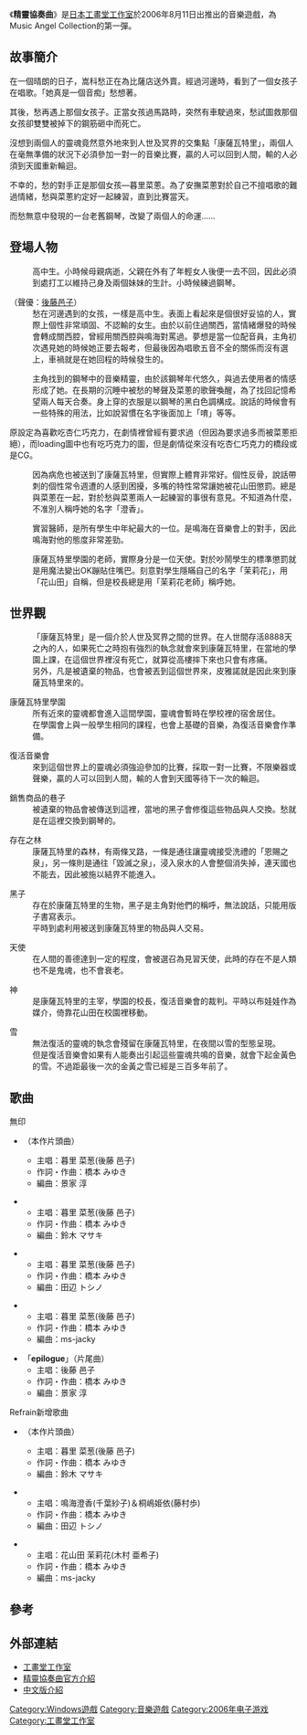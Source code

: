 {{Unreferenced|time=2020-08-09T23:57:19+00:00}}
{{NoteTA|G1=Games}}
{{Infobox animanga/Headerofja
|標題= 精靈協奏曲
|圖像= 
|尺寸= 
|說明= 
|日文名稱= ディアピアニッシモ
|英文名稱= Dear Pianissimo
|假名= 
|羅馬字= 
|類型= 
}}
{{Infobox animanga/Game
|標題= Dear Pianissimo
|遊戲類型= [[音樂遊戲|音樂遊戲]]
|使用平臺= [[Microsoft_Windows|Windows]]98/98SE/2000/Me/XP
|最低配備= [[Intel|Intel]] [[Pentium_III|Pentium III]] 800 MHz<br />512MB [[記憶體|記憶體]]([[RAM|RAM]])<br />300 [[MB|MB]] [[硬碟|硬碟]]空間
|推薦配備= [[Intel|Intel]] [[Pentium_4|Pentium 4]] 2 GHz<br />512MB [[記憶體|記憶體]]([[RAM|RAM]])<br />300 [[MB|MB]] [[硬碟|硬碟]]空間
|遊戲引擎= 
|修正檔= 
|開發團隊= {{flagicon|Japan}} [[工畫堂工作室|工畫堂工作室]]
|代理商= {{flagicon|Japan}} 工畫堂工作室<br />{{flagicon|Taiwan}} {{flagicon|Hong Kong}} [[光譜資訊|光譜資訊]]
|製作人= 
|監製= 
|腳本= 
|人物設定= 
|音樂= [[橋本みゆき|橋本みゆき]]
|媒體= [[闪存盘|闪存盘]](日版)/光碟片(港臺版)
|遊戲人數= 1人
|發售日= {{flagicon|Japan}} 2006年8月11日<ref>{{cite web |url=http://www.amazon.co.jp/dp/B000FOTJTO/|title=工画堂スタジオ Dear Pianissimo(ディア ピアニッシモ)|publisher=[[Amazon.com|Amazon.co.jp]]|accessdate=2013年9月18日|language=Ja}}</ref><br />{{flagicon|Taiwan}} {{flagicon|Hong Kong}} 2007年5月25日（日文版）
|啟用時期= 
|售價= '''日本版'''<br />[[日圓|￥]]6800圓（含稅）<br />[[新臺幣|NT$]]1380元/HK$340元<br />'''港臺版'''<br />NT$599元
|銷售數量= 
|對象年齡= 全年齡（[[CERO|CERO]] A）
|周邊界面= 
|內容圖片= 
|名字變更= 不可以
|結局數= 1
|記錄檔數= 99
|記錄檔容量= 
|快速記錄= 無
|快速讀取= 無
|繼續遊戲= 
|畫面尺寸= 640×480
|全螢幕表示模式= 有
|音樂形式= [[Vorbis|OGG]]
|角色配音= 有
|訊息回顧= 有
|CG模式= 有
|音樂模式= 有
|回憶模式= 無
|訊息略過= 有
|自動模式= 有
|其他= 
}}
{{Infobox animanga/Footerofja}}
《'''精靈協奏曲'''》是[[日本|日本]][[工畫堂工作室|工畫堂工作室]]於2006年8月11日出推出的音樂遊戲，為Music Angel Collection的第一彈。

== 故事簡介 ==
在一個晴朗的日子，嵩科愁正在為比薩店送外賣。經過河邊時，看到了一個女孩子在唱歌。「她真是一個音痴」愁想著。

其後，愁再遇上那個女孩子。正當女孩過馬路時，突然有車駛過來，愁試圖救那個女孩卻雙雙被掉下的鋼筋砸中而死亡。

沒想到兩個人的靈魂竟然意外地來到人世及冥界的交集點「康薩瓦特里」，兩個人在毫無準備的狀況下必須參加一對一的音樂比賽，贏的人可以回到人間，輸的人必須到天國重新輪迴。

不幸的，愁的對手正是那個女孩—暮里菜蔥。為了安撫菜蔥對於自己不擅唱歌的難過情緒，愁與菜蔥約定好一起練習，直到比賽當天。

而愁無意中發現的一台老舊鋼琴，改變了兩個人的命運……

==登場人物==
; {{nihongo|嵩科 愁|嵩科 愁、たかしな しゅう}}
:高中生。小時候母親病逝，父親在外有了年輕女人後便一去不回，因此必須到處打工以維持己身及兩個妹妹的生計。小時候練過鋼琴。

; {{nihongo|暮里 菜葱|暮里 菜葱、くれざと なぎ}} （聲優：[[後藤邑子|後藤邑子]]）
:愁在河邊遇到的女孩，一樣是高中生。表面上看起來是個很好妥協的人，實際上個性非常頑固、不認輸的女生。由於以前住過關西，當情緒爆發的時候會轉成關西腔，曾經用關西腔與鳴海對罵過。夢想是當一位配音員，主角初次遇見她的時候她正要去報考，但最後因為唱歌五音不全的關係而沒有選上，車禍就是在她回程的時候發生的。

; {{nihongo|音樂精靈 皮雅諾|音の妖精 ぴあの}}
:主角找到的鋼琴中的音樂精靈，由於該鋼琴年代悠久，與過去使用者的情感形成了她。在長期的沉睡中被愁的琴聲及菜蔥的歌聲喚醒，為了找回記憶希望兩人每天合奏。身上穿的衣服是以鋼琴的黑白色調構成。說話的時候會有一些特殊的用法，比如說習慣在名字後面加上「唷」等等。

原設定為喜歡吃杏仁巧克力，在劇情裡曾經有要求過（但因為要求過多而被菜蔥拒絕），而loading圖中也有吃巧克力的圖，但是劇情從來沒有吃杏仁巧克力的橋段或是CG。

; {{nihongo|鳴海 澄香|鳴海 澄香、なるみ すみか}}
:因為病危也被送到了康薩瓦特里，但實際上體育非常好。個性反骨，說話帶刺的個性常令週遭的人感到困擾，多嘴的特性常常讓她被花山田懲罰。總是與菜蔥在一起，對於愁與菜蔥兩人一起練習的事很有意見。不知道為什麼，不准別人稱呼她的名字「澄香」。

; {{nihongo|邊 徹郎|邊 徹郎}}
:實習醫師，是所有學生中年紀最大的一位。是鳴海在音樂會上的對手，因此鳴海對他的態度非常差勁。

; {{nihongo|花山田 茉莉花|花山田 茉莉花、はなやまだ じゃすみん}}
:康薩瓦特里學園的老師，實際身分是一位天使。對於吵鬧學生的標準懲罰就是用魔法變出OK蹦貼住嘴巴。刻意對學生隱瞞自己的名字「茉莉花」，用「花山田」自稱，但是校長總是用「茉莉花老師」稱呼她。

==世界觀==
:「康薩瓦特里」是一個介於人世及冥界之間的世界。在人世間存活8888天之內的人，如果死亡之時抱有強烈的執念就會來到康薩瓦特里，在當地的學園上課，在這個世界裡沒有死亡，就算從高樓摔下來也只會有疼痛。
:另外，凡是被遺棄的物品，也會被丟到這個世界來，皮雅諾就是因此來到康薩瓦特里來的。

;康薩瓦特里學園
:所有近來的靈魂都會進入這間學園，靈魂會暫時在學校裡的宿舍居住。
:在學園會上與一般學生相同的課程，也會上基礎的音樂，為復活音樂會作準備。

;復活音樂會
:來到這個世界上的靈魂必須強迫參加的比賽，採取一對一比賽，不限樂器或聲樂，贏的人可以回到人間，輸的人會到天國等待下一次的輪迴。

;銷售商品的巷子
:被遺棄的物品會被傳送到這裡，當地的黑子會修復這些物品與人交換。愁就是在這裡交換到鋼琴的。

;存在之林
:康薩瓦特里的森林，有兩條叉路，一條是通往讓靈魂接受洗禮的「恩賜之泉」，另一條則是通往「毀滅之泉」，浸入泉水的人會整個消失掉，連天國也不能去，因此被施以結界不能進入。

;黑子
:存在於康薩瓦特里的生物，黑子是主角對他們的稱呼，無法說話，只能用版子書寫表示。
:平時到處利用被送到康薩瓦特里的物品與人交易。

;天使
:在人間的善德達到一定的程度，會被選召為見習天使，此時的存在不是人類也不是鬼魂，也不會衰老。

;神
:是康薩瓦特里的主宰，學園的校長，復活音樂會的裁判。平時以布娃娃作為媒介，倚靠花山田在校園裡移動。

;雪
:無法復活的靈魂的執念會殘留在康薩瓦特里，在夜間以雪的型態呈現。
:但是復活音樂會如果有人能奏出引起這些靈魂共鳴的音樂，就會下起金黃色的雪。不過距最後一次的金黃之雪已經是三百多年前了。

== 歌曲 ==
;無印
* {{nihongo|「'''朝這道路的遠方前進'''」|このみちのむこうへ}}（本作片頭曲）
**主唱：暮里 菜葱(後藤 邑子)
**作詞・作曲：橋本 みゆき
**編曲：景家 淳

* {{nihongo|「'''約好的那一天'''」|約束の日へ}}
**主唱：暮里 菜葱(後藤 邑子)
**作詞・作曲：橋本 みゆき
**編曲：鈴木 マサキ

* {{nihongo|「'''旋律'''」|メロディ}}
**主唱：暮里 菜葱(後藤 邑子)
**作詞・作曲：橋本 みゆき
**編曲：田辺 トシノ

* {{nihongo|「'''你的聲音 我的指尖 兩人的夢'''」|君の声 僕の指 ふたりの夢}}
**主唱：暮里 菜葱(後藤 邑子)
**作詞・作曲：橋本 みゆき
**編曲：ms-jacky

* 「'''epilogue'''」（片尾曲）
**主唱：後藤 邑子
**作詞・作曲：橋本 みゆき
**編曲：景家 淳


;Refrain新增歌曲
* {{nihongo|「'''未來的回憶'''」<!--暫譯-->|未来の想い出}}（本作片頭曲）
**主唱：暮里 菜葱(後藤 邑子)
**作詞・作曲：橋本 みゆき
**編曲：鈴木 マサキ

* {{nihongo|「'''Girl Pop Soldier'''」<!--暫譯-->|ガールズポップソルジャー}}
**主唱：鳴海澄香(千葉紗子)＆桐嶋姫依(藤村歩)
**作詞・作曲：橋本 みゆき
**編曲：田辺 トシノ

* {{nihongo|「'''無盡的故事'''」<!--暫譯-->|永久に続く物語}}
**主唱：花山田 茉莉花(木村 亜希子)
**作詞・作曲：橋本 みゆき
**編曲：ms-jacky
==參考==
{{reflist}}
== 外部連結 ==
* [http://www.kogado.com/ 工畫堂工作室] {{Wayback|url=http://www.kogado.com/ |date=20041119064257 }}{{ja icon}}
* [http://www.kogado.com/html/kuroneko/dearpia/ 精靈協奏曲官方介紹] {{Wayback|url=http://www.kogado.com/html/kuroneko/dearpia/ |date=20140916164014 }}{{ja icon}}
* [https://web.archive.org/web/20070613053959/http://ttime-s5.myweb.hinet.net/dp/ 中文版介紹]{{Zh-tw}}

{{DEFAULTSORT:Dear Pianissimo}}
{{工畫堂}}
[[Category:Windows遊戲|Category:Windows遊戲]]
[[Category:音樂遊戲|Category:音樂遊戲]]
[[Category:2006年电子游戏|Category:2006年电子游戏]]
[[Category:工畫堂工作室|Category:工畫堂工作室]]